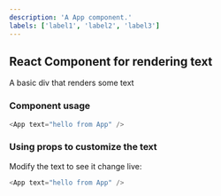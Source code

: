 ```yaml
---
description: 'A App component.'
labels: ['label1', 'label2', 'label3']
---
```



## React Component for rendering text

A basic div that renders some text

### Component usage
```js
<App text="hello from App" />
```

### Using props to customize the text

Modify the text to see it change live:
```js live
<App text="hello from App" />
```
